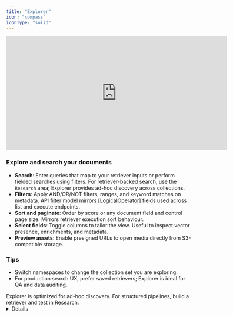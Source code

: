 ```yaml
---
title: "Explorer"
icon: "compass"
iconType: "solid"
---
```


<iframe
  width="600"
  height="310"
  src="https://d8ts56gtwtyh1.cloudfront.net/docs/warehouse/explorer.mp4"
  title="Explorer"
  frameborder="0"
  allow="accelerometer; autoplay; muted"
  allowfullscreen
  autoplay
  muted
></iframe> 

### Explore and search your documents

- **Search**: Enter queries that map to your retriever inputs or perform fielded searches using filters. For retriever-backed search, use the `Research` area; Explorer provides ad-hoc discovery across collections.
- **Filters**: Apply AND/OR/NOT filters, ranges, and keyword matches on metadata. API filter model mirrors [LogicalOperator] fields used across list and execute endpoints.
- **Sort and paginate**: Order by score or any document field and control page size. Mirrors retriever execution sort behaviour.
- **Select fields**: Toggle columns to tailor the view. Useful to inspect vector presence, enrichments, and metadata.
- **Preview assets**: Enable presigned URLs to open media directly from S3-compatible storage.

### Tips

- Switch namespaces to change the collection set you are exploring.
- For production search UX, prefer saved retrievers; Explorer is ideal for QA and data auditing.

<Callout type="info">
Explorer is optimized for ad-hoc discovery. For structured pipelines, build a retriever and test in Research.
</Callout>

<Details summary="What filter operators are supported?">
`eq`, `ne`, `gt`, `lt`, `gte`, `lte`, `in`, `nin`, `contains`, `starts_with`, `ends_with`, `regex`, `exists`, `is_null`, `text`.
</Details>
